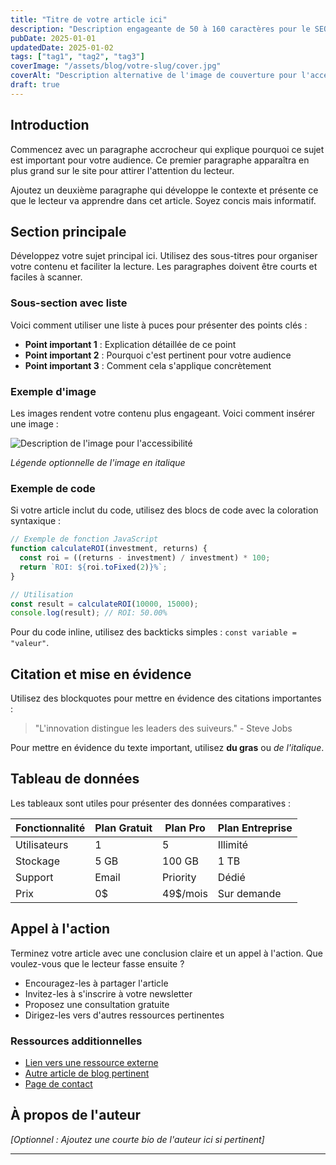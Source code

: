 ```yaml
---
title: "Titre de votre article ici"
description: "Description engageante de 50 à 160 caractères pour le SEO et les aperçus sur les réseaux sociaux."
pubDate: 2025-01-01
updatedDate: 2025-01-02
tags: ["tag1", "tag2", "tag3"]
coverImage: "/assets/blog/votre-slug/cover.jpg"
coverAlt: "Description alternative de l'image de couverture pour l'accessibilité"
draft: true
---
```


<!-- 
INSTRUCTIONS:
1. Remplacez tous les placeholders dans le frontmatter ci-dessus
2. pubDate: Format YYYY-MM-DD (ex: 2025-03-15)
3. tags: Maximum 5 tags, en minuscules
4. coverImage: Chemin vers votre image principale (1200x630px recommandé)
5. draft: Mettez à false quand l'article est prêt à publier
6. Supprimez ces instructions avant de publier
-->

## Introduction

Commencez avec un paragraphe accrocheur qui explique pourquoi ce sujet est important pour votre audience. Ce premier paragraphe apparaîtra en plus grand sur le site pour attirer l'attention du lecteur.

Ajoutez un deuxième paragraphe qui développe le contexte et présente ce que le lecteur va apprendre dans cet article. Soyez concis mais informatif.

## Section principale

Développez votre sujet principal ici. Utilisez des sous-titres pour organiser votre contenu et faciliter la lecture. Les paragraphes doivent être courts et faciles à scanner.

### Sous-section avec liste

Voici comment utiliser une liste à puces pour présenter des points clés :

- **Point important 1** : Explication détaillée de ce point
- **Point important 2** : Pourquoi c'est pertinent pour votre audience
- **Point important 3** : Comment cela s'applique concrètement

### Exemple d'image

Les images rendent votre contenu plus engageant. Voici comment insérer une image :

![Description de l'image pour l'accessibilité](/assets/blog/votre-slug/exemple-image.jpg)

*Légende optionnelle de l'image en italique*

### Exemple de code

Si votre article inclut du code, utilisez des blocs de code avec la coloration syntaxique :

```javascript
// Exemple de fonction JavaScript
function calculateROI(investment, returns) {
  const roi = ((returns - investment) / investment) * 100;
  return `ROI: ${roi.toFixed(2)}%`;
}

// Utilisation
const result = calculateROI(10000, 15000);
console.log(result); // ROI: 50.00%
```

Pour du code inline, utilisez des backticks simples : `const variable = "valeur"`.

## Citation et mise en évidence

Utilisez des blockquotes pour mettre en évidence des citations importantes :

> "L'innovation distingue les leaders des suiveurs." - Steve Jobs

Pour mettre en évidence du texte important, utilisez **du gras** ou *de l'italique*.

## Tableau de données

Les tableaux sont utiles pour présenter des données comparatives :

| Fonctionnalité | Plan Gratuit | Plan Pro | Plan Entreprise |
|----------------|--------------|----------|-----------------|
| Utilisateurs   | 1            | 5        | Illimité        |
| Stockage       | 5 GB         | 100 GB   | 1 TB            |
| Support        | Email        | Priority | Dédié           |
| Prix           | 0$           | 49$/mois | Sur demande     |

## Appel à l'action

Terminez votre article avec une conclusion claire et un appel à l'action. Que voulez-vous que le lecteur fasse ensuite ?

- Encouragez-les à partager l'article
- Invitez-les à s'inscrire à votre newsletter
- Proposez une consultation gratuite
- Dirigez-les vers d'autres ressources pertinentes

### Ressources additionnelles

- [Lien vers une ressource externe](https://example.com)
- [Autre article de blog pertinent](/blog/autre-article)
- [Page de contact](/contact)

## À propos de l'auteur

*[Optionnel : Ajoutez une courte bio de l'auteur ici si pertinent]*

---

<!-- 
CHECKLIST AVANT PUBLICATION:
- [ ] Frontmatter complet et correct
- [ ] Images uploadées dans /public/assets/blog/votre-slug/
- [ ] Liens vérifiés et fonctionnels
- [ ] Orthographe et grammaire vérifiées
- [ ] draft: false pour publier
- [ ] Description SEO optimisée (50-160 caractères)
- [ ] Au moins une image de couverture
- [ ] Tags pertinents (max 5)
-->